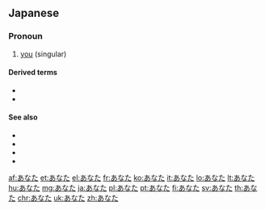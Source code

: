 ==Japanese==

===Pronoun===
{{ja-pos|pronoun}}

# {{ja-def|貴方}} [[you]] (singular)
#: {{ja-usex|'''あなた'''はまだ何も見ていない|'''あなた''' は まだ なに も みて いない|You Ain't Seen Nothin' Yet}} 

====Derived terms====
* {{ja-r|あんた}}
* {{ja-r|あなたたち}}

====See also====
* {{ja-r|貴様|きさま}}
* {{ja-r|お前|おまえ}}
* {{ja-r|貴様ら|きさまら}}
* {{ja-r|お前ら|おまえら}}

[[af:あなた]]
[[et:あなた]]
[[el:あなた]]
[[fr:あなた]]
[[ko:あなた]]
[[it:あなた]]
[[lo:あなた]]
[[lt:あなた]]
[[hu:あなた]]
[[mg:あなた]]
[[ja:あなた]]
[[pl:あなた]]
[[pt:あなた]]
[[fi:あなた]]
[[sv:あなた]]
[[th:あなた]]
[[chr:あなた]]
[[uk:あなた]]
[[zh:あなた]]